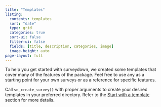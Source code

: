 ```yaml
---
title: "Templates"
listing:
  contents: templates
  sort: "date"
  type: grid
  categories: true
  sort-ui: false
  filter-ui: false
  fields: [title, description, categories, image]
  image-height: auto
page-layout: full
---
```


To help you get started with surveydown, we created some templates that cover many of the features of the package. Feel free to use any as a starting point for your own surveys or as a reference for specific features.

Call `sd_create_survey()` with proper arguments to create your desired templates in your preferred directory. Refer to the [Start with a template](/docs/getting-started.html#start-with-a-template) section for more details.

<br>